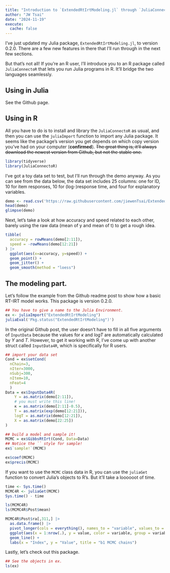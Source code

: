 ```yaml
---
title: "Introduction to `ExtendedRtIrtModeling.jl` through `JuliaConnectoR`"
author: "JW Tsai"
date: "2024-11-19"
execute:
  cache: false
---
```


I've just updated my Julia package, `ExtendedRtIrtModeling.jl`, to version 0.2.0. There are a few new features in there that I'll run through in the next few sections.

But that's not all! If you're an R user, I'll introduce you to an R package called `JuliaConnectoR` that lets you run Julia programs in R. It'll bridge the two languages seamlessly.

## Using in Julia

See the Github page.

## Using in R

All you have to do is to install and library the `JuliaConnectoR` as usual, and then you can use the `juliaImport` function to import any Julia package. It seems like the package's version you get depends on which copy version you've had on your computer (**confirmed**). ~~The great thing is, it'll always download the newest version from Github, but not the stable one.~~

```r
library(tidyverse)
library(JuliaConnectoR)
```

I've got a toy data set to test, but I'll run through the demo anyway. As you can see from the data below, the data set includes 25 columns: one for ID, 10 for item responses, 10 for (log-)response time, and four for explanatory variables.

```r
demo <- read.csv('https://raw.githubusercontent.com/jiewenTsai/ExtendedRtIrtModeling.jl/refs/heads/main/data/demo.csv')
head(demo)
glimpse(demo)
```

Next, let's take a look at how accuracy and speed related to each other, barely using the raw data (mean of y and mean of t) to get a rough idea.

```r

tibble(
  accuracy = rowMeans(demo[2:11]),
  speed = -rowMeans(demo[12:21])
) |>
  ggplot(aes(x=accuracy, y=speed)) +
  geom_point() +
  geom_jitter() +
  geom_smooth(method = "loess") 

```

## The modeling part.

Let's follow the example from the Github readme post to show how a basic RT-IRT model works. This package is version 0.2.0.

```r

## You have to give a name to the Julia Environment.
ex <- juliaImport("ExtendedRtIrtModeling")
juliaEval('Pkg.status("ExtendedRtIrtModeling")')
```

In the original Github post, the user doesn't have to fill in all five arguments of `InputData` because the values for $\kappa$ and *logT* are automatically calculated by *Y* and *T*. However, to get it working with R, I've come up with another struct called `InputData4R`, which is specifically for R users.

```r
## import your data set
Cond = ex$setCond(
  nChain=3, 
  nIter=3000,
  nSubj=300,
  nItem=10,
  nFeat=4
  )
Data = ex$InputData4R(
    Y = as.matrix(demo[2:11]),
    # you must write this line!
    κ = as.matrix(demo[2:11]-0.5),
    T = as.matrix(exp(demo[12:21])),
    logT = as.matrix(demo[12:21]),
    X = as.matrix(demo[22:25])
)

## build a model and sample it!
MCMC = ex$GibbsRtIrt(Cond, Data=Data)
## Notice the `` style for sample!
ex$`sample!`(MCMC)

ex$coef(MCMC)
ex$precis(MCMC)

```

If you want to use the `MCMC` class data in R, you can use the `juliaGet` function to convert Julia's objects to R's. But it'll take a loooooot of time.

```r
time <- Sys.time()
MCMC4R <- juliaGet(MCMC)
Sys.time() - time

ls(MCMC4R)
ls(MCMC4R$Post$mean)
```

```r
MCMC4R$Post$ra[,311,] |> 
  as.data.frame() |>
  pivot_longer(cols = everything(), names_to = "variable", values_to = "value") %>%
  ggplot(aes(x = 1:nrow(.), y = value, color = variable, group = variable)) +
  geom_line() +
  labs(x = "Index", y = "Value", title = "b1 MCMC chains")

```

Lastly, let's check out this package.

```r
## See the objects in ex.
ls(ex)
```

